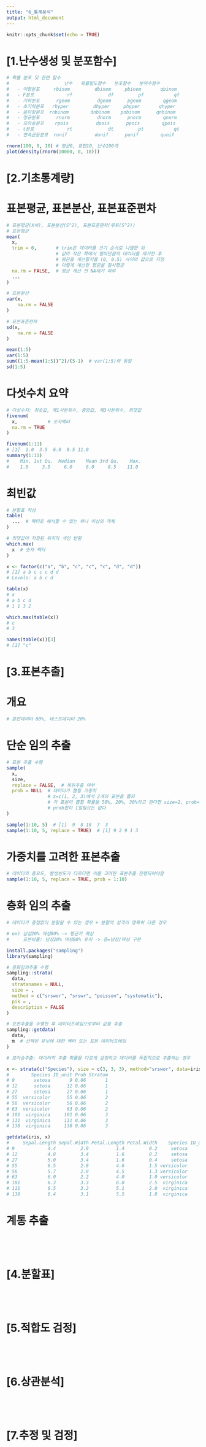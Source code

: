 ```yaml
---
title: "6_통계분석"
output: html_document
---
```


```r
knitr::opts_chunk$set(echo = TRUE)
```

# [1.난수생성 및 분포함수]
```r
# 확률 분포 및 관련 함수
#                    난수   확률밀도함수   분포함수   분위수함수
#   - 이항분포     rbinom         dbinom     pbinom       qbinom
#   - F분포            rf             df         pf           qf
#   - 기하분포      rgeom          dgeom      pgeom        qgeom
#   - 초기하분포   rhyper         dhyper     phyper       qhyper
#   - 음이항분포  rnbinom        dnbinom    pnbinom      qnbinom
#   - 정규분포      rnorm          dnorm      pnorm        qnorm
#   - 포아송분포    rpois          dpois      ppois        qpois
#   - t분포            rt             dt         pt           qt
#   - 연속균등분포  runif          dunif      punif        qunif

rnorm(100, 0, 10) # 평균0, 표편10, 난수100개
plot(density(rnorm(10000, 0, 10)))
```


# [2.기초통계량]
# 표본평균, 표본분산, 표본표준편차
```r
# 표본평균(X바), 표본분산(S^2), 표본표준편차(루트(S^2))
# 표본평균
mean(
  x,
  trim = 0,       # trim은 데이터를 크기 순서로 나열한 뒤 
                  # 값이 작은 쪽에서 얼마만큼의 데이터를 제거한 후 
                  # 평균을 계산할지를 (0, 0.5) 사이의 값으로 지정
                  # 이렇게 계산한 평균을 절사평균
  na.rm = FALSE,  # 평균 계산 전 NA제거 여부
  ...
)

# 표본분산
var(x,
    na.rm = FALSE
)

# 표본표준편차
sd(x,
    na.rm = FALSE
)

mean(1:5)
var(1:5)
sum((1:5-mean(1:5))^2)/(5-1)  # var(1:5)와 동일
sd(1:5)
```

# 다섯수치 요약
```r
# 다섯수치: 최솟값, 제1사분위수, 중앙값, 제3사분위수, 최댓값
fivenum(
  x,           # 숫자벡터
  na.rm = TRUE
)

fivenum(1:11)
# [1]  1.0  3.5  6.0  8.5 11.0
summary(1:11)
#    Min. 1st Qu.  Median    Mean 3rd Qu.    Max. 
#    1.0     3.5     6.0     6.0     8.5    11.0 
```

# 최빈값
```r
# 분할표 작성
table(
  ...  # 팩터로 해석할 수 있는 하나 이상의 객체
)

# 최댓값이 저장된 위치의 색인 반환
which.max(
  x  # 숫자 벡터
)

x <- factor(c("a", "b", "c", "c", "c", "d", "d"))
# [1] a b c c c d d
# Levels: a b c d

table(x)
# x
# a b c d 
# 1 1 3 2 

which.max(table(x))
# c 
# 3

names(table(x))[3]
# [1] "c"
```


# [3.표본추출]
# 개요
```r
# 훈련데이터 80%, 테스트데이터 20%
```

# 단순 임의 추출
```r
# 표본 추출 수행
sample(
  x,                
  size,
  replace = FALSE,  # 복원추출 여부
  prob = NULL  # 데이터가 뽑힐 가중치
               # x=c(1, 2, 3)에서 2개의 표본을 뽑되 
               # 각 표본이 뽑힐 확률을 50%, 20%, 30%라고 한다면 size=2, prob=c(5,2,3)
               # prob합이 1일필요는 없다
)

sample(1:10, 5)  # [1]  9  8 10  7  3
sample(1:10, 5, replace = TRUE)  # [1] 9 2 9 1 3
```

# 가중치를 고려한 표본추출
```r
# 데이터의 중요도, 발생빈도가 다르다면 이를 고려한 표본추출 진행되어야함
sample(1:10, 5, replace = TRUE, prob = 1:10)
```

# 층화 임의 추출 
```r
# 데이터가 중첩없이 분할될 수 있는 경우 + 분할의 성격이 명확히 다른 경우

# ex) 남성20% 여성80% -> 평균키 예상
#     표본비율: 남성20% 여성80% 유지 -> 층=남성/여성 구분

install.packages("sampling")
library(sampling)
```

```r
# 층화임의추출 수행
sampling::strata(
  data,
  stratanames = NULL,
  size = ,
  method = c("srswor", "srswr", "poisson", "systematic"),
  pik = ,
  description = FALSE
)

# 표본추출을 수행한 후 데이터프레임으로부터 값을 추출
sampling::getdata(
  data,
  m  # 선택된 유닛에 대한 벡터 또는 표본 데이터프레임
)

# 포아송추출: 데이터의 추출 확률을 다르게 설정하고 데이터를 독립적으로 추출하는 경우

x <- strata(c("Species"), size = c(3, 3, 3), method="srswor", data=iris)
#        Species ID_unit Prob Stratum
# 9       setosa       9 0.06       1
# 12      setosa      12 0.06       1
# 27      setosa      27 0.06       1
# 55  versicolor      55 0.06       2
# 56  versicolor      56 0.06       2
# 63  versicolor      63 0.06       2
# 101  virginica     101 0.06       3
# 111  virginica     111 0.06       3
# 138  virginica     138 0.06       3

getdata(iris, x)
#     Sepal.Length Sepal.Width Petal.Length Petal.Width    Species ID_unit Prob Stratum
# 9            4.4         2.9          1.4         0.2     setosa       9 0.06       1
# 12           4.8         3.4          1.6         0.2     setosa      12 0.06       1
# 27           5.0         3.4          1.6         0.4     setosa      27 0.06       1
# 55           6.5         2.8          4.6         1.5 versicolor      55 0.06       2
# 56           5.7         2.8          4.5         1.3 versicolor      56 0.06       2
# 63           6.0         2.2          4.0         1.0 versicolor      63 0.06       2
# 101          6.3         3.3          6.0         2.5  virginica     101 0.06       3
# 111          6.5         3.2          5.1         2.0  virginica     111 0.06       3
# 138          6.4         3.1          5.5         1.8  virginica     138 0.06       3
```

# 계통 추출
```r

```

```r

```

```r

```

```r

```


# [4.분할표]
```r

```

```r

```

```r

```

```r

```


# [5.적합도 검정]
```r

```

```r

```

```r

```

```r

```


# [6.상관분석]
```r

```

```r

```

```r

```

```r

```


# [7.추정 및 검정]
```r

```

```r

```

```r

```

```r

```
